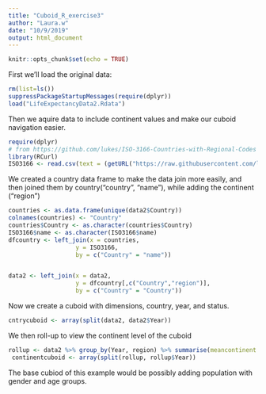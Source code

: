 ```yaml
---
title: "Cuboid_R_exercise3"
author: "Laura.w"
date: "10/9/2019"
output: html_document
---
```


```r
knitr::opts_chunk$set(echo = TRUE)
```

First we'll load the original data:
```r
rm(list=ls())
suppressPackageStartupMessages(require(dplyr))
load("LifeExpectancyData2.Rdata")
```
Then we aquire data to include continent values and make our cuboid navigation easier.

```r
require(dplyr)
# from https://github.com/lukes/ISO-3166-Countries-with-Regional-Codes
library(RCurl)
ISO3166 <- read.csv(text = (getURL("https://raw.githubusercontent.com/lukes/ISO-3166-Countries-with-Regional-Codes/master/all/all.csv")))

```

We created a country data frame to make the data join more easily, and then joined them by country("country", "name"), while adding the continent ("region")
```r
countries <- as.data.frame(unique(data2$Country))
colnames(countries) <- "Country" 
countries$Country <- as.character(countries$Country)
ISO3166$name <- as.character(ISO3166$name)
dfcountry <- left_join(x = countries, 
                   y = ISO3166, 
                   by = c("Country" = "name"))


data2 <- left_join(x = data2,
                   y = dfcountry[,c("Country","region")], 
                   by = c("Country" = "Country"))

```

Now we create a cuboid with dimensions, country, year, and status. 
```r
cntrycuboid <- array(split(data2, data2$Year))
```

We then roll-up to view the continent level of the cuboid
```r
rollup <- data2 %>% group_by(Year, region) %>% summarise(meancontinent = mean(`Life expectancy`))
 continentcuboid <- array(split(rollup, rollup$Year))
```

The base cubiod of this example would be possibly adding population with gender and age groups.